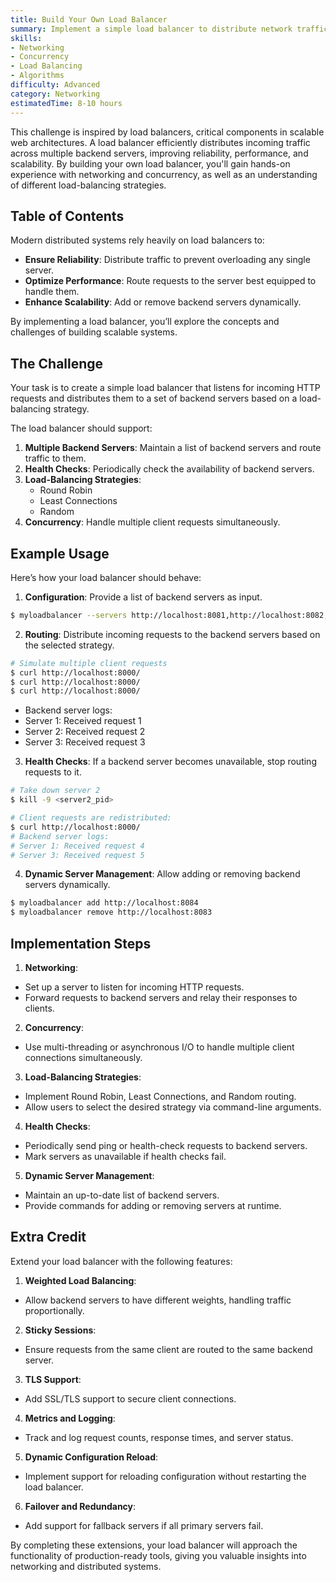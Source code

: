 ```yaml
---
title: Build Your Own Load Balancer
summary: Implement a simple load balancer to distribute network traffic across multiple servers. Dive into networking concepts, concurrency, and load-balancing strategies.
skills:
- Networking
- Concurrency
- Load Balancing
- Algorithms
difficulty: Advanced
category: Networking
estimatedTime: 8-10 hours
---
```


This challenge is inspired by load balancers, critical components in scalable web architectures. A load balancer efficiently distributes incoming traffic across multiple backend servers, improving reliability, performance, and scalability. By building your own load balancer, you'll gain hands-on experience with networking and concurrency, as well as an understanding of different load-balancing strategies.

## Table of Contents

Modern distributed systems rely heavily on load balancers to:

- **Ensure Reliability**: Distribute traffic to prevent overloading any single server.
- **Optimize Performance**: Route requests to the server best equipped to handle them.
- **Enhance Scalability**: Add or remove backend servers dynamically.

By implementing a load balancer, you’ll explore the concepts and challenges of building scalable systems.

## The Challenge

Your task is to create a simple load balancer that listens for incoming HTTP requests and distributes them to a set of backend servers based on a load-balancing strategy.

The load balancer should support:

1. **Multiple Backend Servers**: Maintain a list of backend servers and route traffic to them.
2. **Health Checks**: Periodically check the availability of backend servers.
3. **Load-Balancing Strategies**:
   - Round Robin
   - Least Connections
   - Random
4. **Concurrency**: Handle multiple client requests simultaneously.

## Example Usage

Here’s how your load balancer should behave:

1. **Configuration**: Provide a list of backend servers as input.

```bash
$ myloadbalancer --servers http://localhost:8081,http://localhost:8082,http://localhost:8083
```

2. **Routing**: Distribute incoming requests to the backend servers based on the selected strategy.

```bash
# Simulate multiple client requests
$ curl http://localhost:8000/
$ curl http://localhost:8000/
$ curl http://localhost:8000/
```

- Backend server logs:
- Server 1: Received request 1
- Server 2: Received request 2
- Server 3: Received request 3

3. **Health Checks**: If a backend server becomes unavailable, stop routing requests to it.

```bash
# Take down server 2
$ kill -9 <server2_pid>

# Client requests are redistributed:
$ curl http://localhost:8000/
# Backend server logs:
# Server 1: Received request 4
# Server 3: Received request 5
```

4. **Dynamic Server Management**: Allow adding or removing backend servers dynamically.

```bash
$ myloadbalancer add http://localhost:8084
$ myloadbalancer remove http://localhost:8083
```

## Implementation Steps

1. **Networking**:
- Set up a server to listen for incoming HTTP requests.
- Forward requests to backend servers and relay their responses to clients.

2. **Concurrency**:
- Use multi-threading or asynchronous I/O to handle multiple client connections simultaneously.

3. **Load-Balancing Strategies**:
- Implement Round Robin, Least Connections, and Random routing.
- Allow users to select the desired strategy via command-line arguments.

4. **Health Checks**:
- Periodically send ping or health-check requests to backend servers.
- Mark servers as unavailable if health checks fail.

5. **Dynamic Server Management**:
- Maintain an up-to-date list of backend servers.
- Provide commands for adding or removing servers at runtime.

## Extra Credit

Extend your load balancer with the following features:

1. **Weighted Load Balancing**:
- Allow backend servers to have different weights, handling traffic proportionally.

2. **Sticky Sessions**:
- Ensure requests from the same client are routed to the same backend server.

3. **TLS Support**:
- Add SSL/TLS support to secure client connections.

4. **Metrics and Logging**:
- Track and log request counts, response times, and server status.

5. **Dynamic Configuration Reload**:
- Implement support for reloading configuration without restarting the load balancer.

6. **Failover and Redundancy**:
- Add support for fallback servers if all primary servers fail.

By completing these extensions, your load balancer will approach the functionality of production-ready tools, giving you valuable insights into networking and distributed systems.
